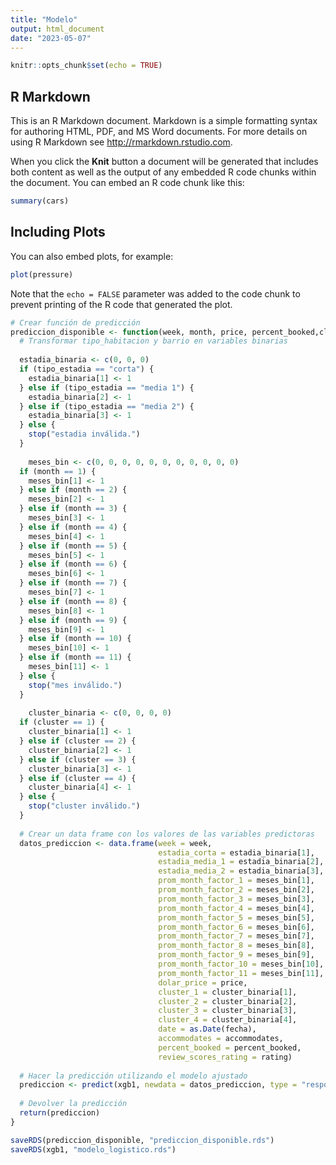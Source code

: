 ```yaml
---
title: "Modelo"
output: html_document
date: "2023-05-07"
---
```


```r
knitr::opts_chunk$set(echo = TRUE)
```

## R Markdown

This is an R Markdown document. Markdown is a simple formatting syntax for authoring HTML, PDF, and MS Word documents. For more details on using R Markdown see <http://rmarkdown.rstudio.com>.

When you click the **Knit** button a document will be generated that includes both content as well as the output of any embedded R code chunks within the document. You can embed an R code chunk like this:

```r
summary(cars)
```

## Including Plots

You can also embed plots, for example:

```r
plot(pressure)
```

Note that the `echo = FALSE` parameter was added to the code chunk to prevent printing of the R code that generated the plot.

```r
# Crear función de predicción
prediccion_disponible <- function(week, month, price, percent_booked,cluster,accommodates,tipo_estadia, rating) {
  # Transformar tipo_habitacion y barrio en variables binarias
  
  estadia_binaria <- c(0, 0, 0)
  if (tipo_estadia == "corta") {
    estadia_binaria[1] <- 1
  } else if (tipo_estadia == "media 1") {
    estadia_binaria[2] <- 1
  } else if (tipo_estadia == "media 2") {
    estadia_binaria[3] <- 1
  } else {
    stop("estadia inválida.")
  }
  
    meses_bin <- c(0, 0, 0, 0, 0, 0, 0, 0, 0, 0, 0)
  if (month == 1) {
    meses_bin[1] <- 1
  } else if (month == 2) {
    meses_bin[2] <- 1
  } else if (month == 3) {
    meses_bin[3] <- 1
  } else if (month == 4) {
    meses_bin[4] <- 1
  } else if (month == 5) {
    meses_bin[5] <- 1
  } else if (month == 6) {
    meses_bin[6] <- 1
  } else if (month == 7) {
    meses_bin[7] <- 1
  } else if (month == 8) {
    meses_bin[8] <- 1
  } else if (month == 9) {
    meses_bin[9] <- 1
  } else if (month == 10) {
    meses_bin[10] <- 1
  } else if (month == 11) {
    meses_bin[11] <- 1
  } else {
    stop("mes inválido.")
  }
  
    cluster_binaria <- c(0, 0, 0, 0)
  if (cluster == 1) {
    cluster_binaria[1] <- 1
  } else if (cluster == 2) {
    cluster_binaria[2] <- 1
  } else if (cluster == 3) {
    cluster_binaria[3] <- 1
  } else if (cluster == 4) {
    cluster_binaria[4] <- 1
  } else {
    stop("cluster inválido.")
  }
  
  # Crear un data frame con los valores de las variables predictoras
  datos_prediccion <- data.frame(week = week,
                                 estadia_corta = estadia_binaria[1],
                                 estadia_media_1 = estadia_binaria[2],
                                 estadia_media_2 = estadia_binaria[3],
                                 prom_month_factor_1 = meses_bin[1],
                                 prom_month_factor_2 = meses_bin[2],
                                 prom_month_factor_3 = meses_bin[3],
                                 prom_month_factor_4 = meses_bin[4],
                                 prom_month_factor_5 = meses_bin[5],
                                 prom_month_factor_6 = meses_bin[6],
                                 prom_month_factor_7 = meses_bin[7],
                                 prom_month_factor_8 = meses_bin[8],
                                 prom_month_factor_9 = meses_bin[9],
                                 prom_month_factor_10 = meses_bin[10],
                                 prom_month_factor_11 = meses_bin[11],
                                 dolar_price = price,
                                 cluster_1 = cluster_binaria[1],
                                 cluster_2 = cluster_binaria[2],
                                 cluster_3 = cluster_binaria[3],
                                 cluster_4 = cluster_binaria[4],
                                 date = as.Date(fecha),
                                 accommodates = accommodates,
                                 percent_booked = percent_booked,
                                 review_scores_rating = rating)
  
  # Hacer la predicción utilizando el modelo ajustado
  prediccion <- predict(xgb1, newdata = datos_prediccion, type = "response")
  
  # Devolver la predicción
  return(prediccion)
}

saveRDS(prediccion_disponible, "prediccion_disponible.rds")
saveRDS(xgb1, "modelo_logistico.rds")
```

